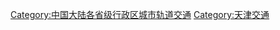 {{Catnav|頁面分類|地理|地下空間|城市轨道交通|中國大陸城市軌道交通}}
{{Catnav|頁面分類|各種主題的頁面分類|依中国各省来作的分类|中國各省交通|天津交通}}

{{Catmore}}

[[Category:中国大陆各省级行政区城市轨道交通|Category:中国大陆各省级行政区城市轨道交通]]
[[Category:天津交通|Category:天津交通]]